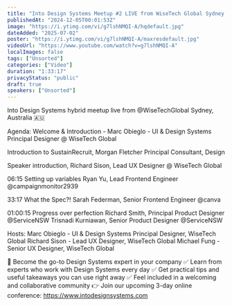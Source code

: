 ```yaml
---
title: "Into Design Systems Meetup #2 LIVE from WiseTech Global Sydney 🇦🇺"
publishedAt: "2024-12-05T00:01:53Z"
image: "https://i.ytimg.com/vi/g7lshNMQI-A/hqdefault.jpg"
dateAdded: "2025-07-02"
poster: "https://i.ytimg.com/vi/g7lshNMQI-A/maxresdefault.jpg"
videoUrl: "https://www.youtube.com/watch?v=g7lshNMQI-A"
localImages: false
tags: ["Unsorted"]
categories: ["Video"]
duration: "1:33:17"
privacyStatus: "public"
draft: true
speakers: ["Unsorted"]
---
```

Into Design Systems hybrid meetup live from  @WiseTechGlobal Sydney, Australia 🇦🇺

Agenda:
Welcome & Introduction - Marc Obieglo - UI & Design Systems Principal Designer @ WiseTech Global

Introduction to SustainRecruit, Morgan Fletcher Principal Consultant, Design

Speaker introduction, Richard Sison, Lead UX Designer @ WiseTech Global

06:15 Setting up variables
Ryan Yu, Lead Frontend Engineer @campaignmonitor2939 

33:17 What the Spec?!
Sarah Federman, Senior Frontend Engineer @canva  

01:00:15 Progress over perfection
Richard Smith, Principal Product Designer @ServiceNSW 
Trisnadi Kurniawan, Senior Product Designer @ServiceNSW 

Hosts:
Marc Obieglo - UI & Design Systems Principal Designer, WiseTech Global
Richard Sison - Lead UX Designer, WiseTech Global
Michael Fung - Senior UX Designer, WiseTech Global

💪 Become the go-to Design Systems expert in your company
✅ Learn from experts who work with Design Systems every day
✅ Get practical tips and useful takeaways you can use right away
✅ Feel included in a welcoming and collaborative community
👉 Join our upcoming 3-day online conference: https://www.intodesignsystems.com
